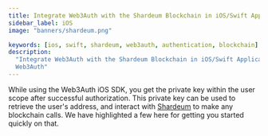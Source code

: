 ```yaml
---
title: Integrate Web3Auth with the Shardeum Blockchain in iOS/Swift Applications
sidebar_label: iOS
image: "banners/shardeum.png"

keywords: [ios, swift, shardeum, web3auth, authentication, blockchain]
description:
  "Integrate Web3Auth with the Shardeum Blockchain in iOS/Swift Applications | Documentation -
  Web3Auth"
---
```



<SEO
  title="Integrate Web3Auth with the Shardeum Blockchain in iOS/Swift Applications"
  description="Integrate Web3Auth with the Shardeum Blockchain in iOS/Swift Applications | Documentation - Web3Auth"
  image="https://web3auth.io/docs/banners/shardeum.png"
  slug="/connect-blockchain/evm/shardeum/ios"
/>

While using the Web3Auth iOS SDK, you get the private key within the user scope after successful
authorization. This private key can be used to retrieve the user's address, and interact with
[Shardeum](https://shardeum.org/) to make any blockchain calls. We have highlighted a few here for
getting you started quickly on that.

<EVMInteraction />

